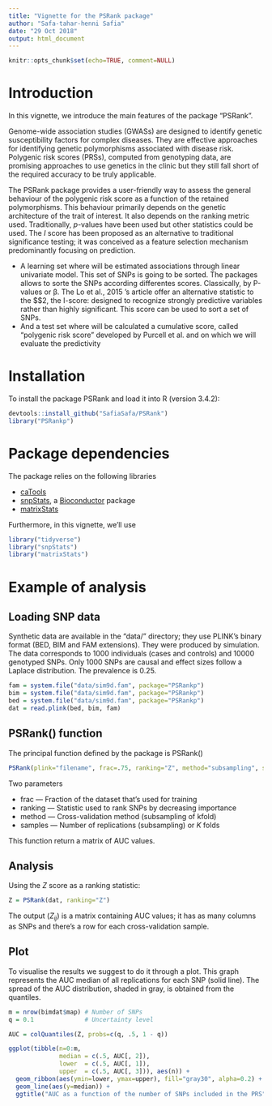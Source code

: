 ---
title: "Vignette for the PSRank package"
author: "Safa-tahar-henni Safia"
date: "29 Oct 2018"
output: html_document
---

```{r setup, include=FALSE}
knitr::opts_chunk$set(echo=TRUE, comment=NULL)
```

# Introduction

In this vignette, we introduce the main features of the package "PSRank".

Genome-wide association studies (GWASs) are designed to identify genetic susceptibility factors for complex diseases. They are effective approaches for identifying genetic polymorphisms associated with disease risk.  Polygenic risk scores (PRSs), computed from genotyping data, are promising approaches to use genetics in the clinic but they still fall short of the required accuracy to be truly applicable.

The PSRank package provides a user-friendly way to assess the general behaviour of the polygenic risk score as a function of the retained polymorphisms.  This behaviour primarily depends on the genetic architecture of the trait of interest.  It also depends on the ranking metric used.  Traditionally, $p$-values have been used but other statistics could be used.  The $I$ score has been proposed as an alternative to traditional significance testing; it was conceived as a feature selection mechanism predominantly focusing on prediction.

- A learning set where will be estimated associations through linear univariate model. This set of SNPs is going to be sorted. The packages allows to sorte the SNPs according differentes scores. Classically, by P-values or β. The Lo et al., 2015 's article offer an alternative statistic to the $\chi$2, the I-score: designed to recognize strongly predictive variables rather than highly significant. This score can be used to sort a set of SNPs.
- And a test set where will be calculated a cumulative score, called "polygenic risk score" developed by Purcell et al. and on which we will evaluate the predictivity

# Installation

To install the package PSRank and load it into R (version 3.4.2):

```{r}
devtools::install_github("SafiaSafa/PSRank")
library("PSRankp")
```

# Package dependencies

The package relies on the following libraries

* [caTools](https://cran.r-project.org/package=caTools)
* [snpStats](https://www.bioconductor.org/packages/release/bioc/html/snpStats.html), a
  [Bioconductor](https://www.bioconductor.org/) package
* [matrixStats](https://cran.r-project.org/package=matrixStats)

Furthermore, in this vignette, we'll use

```{r, message=FALSE, warning=FALSE}
library("tidyverse")
library("snpStats")
library("matrixStats")
```

# Example of analysis

## Loading SNP data

Synthetic data are available in the "data/" directory; they use PLINK's binary format (BED, BIM and FAM extensions). They were produced by simulation.  The data corresponds to 1000 individuals (cases and controls) and 10000 genotyped SNPs. Only 1000 SNPs are causal and effect sizes follow a Laplace distribution. The prevalence is 0.25.

```{r}
fam = system.file("data/sim9d.fam", package="PSRankp")
bim = system.file("data/sim9d.fam", package="PSRankp")
bed = system.file("data/sim9d.fam", package="PSRankp")
dat = read.plink(bed, bim, fam)
```

## PSRank() function

The principal function defined by the package is PSRank()

```{r, eval=FALSE}
PSRank(plink="filename", frac=.75, ranking="Z", method="subsampling", samples=100)
```

Two parameters

* frac — Fraction of the dataset that's used for training
* ranking — Statistic used to rank SNPs by decreasing importance
* method — Cross-validation method (subsampling of kfold)
* samples — Number of replications (subsampling) or $K$ folds

This function return a matrix of AUC values.

## Analysis

Using the $Z$ score as a ranking statistic:

```{r}
Z = PSRank(dat, ranking="Z")
```

The output $(Z_{ij})$ is a matrix containing AUC values; it has as
many columns as SNPs and there's a row for each cross-validation
sample.

## Plot

To visualise the results we suggest to do it through a plot. This graph represents the AUC median of all replications for each SNP (solid line). The spread of the AUC distribution, shaded in gray, is obtained from the quantiles.

```{r}
m = nrow(bimdat$map) # Number of SNPs
q = 0.1              # Uncertainty level

AUC = colQuantiles(Z, probs=c(q, .5, 1 - q))

ggplot(tibble(n=0:m,
              median = c(.5, AUC[, 2]),
              lower  = c(.5, AUC[, 1]),
              upper  = c(.5, AUC[, 3])), aes(n)) +
  geom_ribbon(aes(ymin=lower, ymax=upper), fill="gray30", alpha=0.2) +
  geom_line(aes(y=median)) +
  ggtitle("AUC as a function of the number of SNPs included in the PRS")
```
